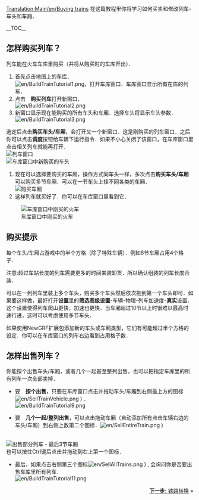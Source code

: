 [[Translation:Main/en/Buying trains]]{{教程/Zh}}
在这篇教程里你将学习如何买卖和修改列车-车头和车厢．

__TOC__ 
==怎样购买列车？==
列车能在火车车库里购买（并将从购买时的车库开出）．
#首先点击地图上的车库．<br/>[[File:en/BuildTrainTutorial1.png|none|frame]]，打开车库窗口．车库窗口显示所有在库的列车．
#点击　'''购买列车'''打开新窗口．<br/>[[File:en/BuildTrainTutorial2.png|none|frame]]
#新窗口显示现在能购买的所有车头和车厢．选择车头将显示车头参数．[[File:en/BuildTrainTutorial3.png|none|frame]]<br/>
选定后点击'''购买车头/车厢'''，会打开又一个新窗口．这是刚购买的列车窗口．之后你可以点击'''调度'''按钮给车辆下运行指令．如果不小心关闭了该窗口，在车库窗口里点击相关列车就能再打开．<br/>
[[File:en/BuildTrainTutorial5.png|none|frame|列车窗口]]
<br/>[[File:en/BuildTrainTutorial4.png|none|frame|车库窗口中新购买的车头]]
#现在可以选择要购买的车厢，操作方式同车头一样，多次点击'''购买车头/车厢'''可以购买多节车厢．可以在一节车头上挂不同各类的车厢．<br/>[[File:en/BuildTrainTutorial6.png|none|frame|购买车厢]]
#这样列车就买好了．你可以在车库窗口里看到它．<br/>
[[File:en/BuildTrainTutorial7.png|none|frame|车库窗口中刚买的火车]]

==购买提示==
每个车头/车厢占游戏中的半个方格（除了特殊车辆）．例如8节车厢占用4个格子．

注意:超过车站长度的列车需要更多的时间来装卸货．所以确认组装的列车长度合适．

可以在一列列车里装上多个车头，购买多个车头然后依次拖到第一个车头即可．如果要这样做，最好打开'''设置'''里的'''筛选高级设置'''-车辆-物理-列车加速度-'''真实'''设置．这个设置使得列车爬山更快，加速也更快．当车厢超过10节以上时很难以最高时速行进，这时可以考虑使用多节车头．

如果使用NewGRF扩展包添加新的车头或车厢类型，它们有可能超过半个方格的设定．你可以在车库窗口的列车右边看到占用格子数．

==怎样出售列车？==
你能按个出售车头/车厢，或者几个一起甚至整列出售，也可以把指定车库里的所有列车一次全部卖掉．

*要　'''按个出售'''，只要在车库窗口点击并拖动车头/车厢到右侧最上方的图标[[File:en/SellTrainVehicle.png]] ) ．<br/>[[File:en/BuildTrainTutorial9.png|none|frame]]

*要　'''几个一起/整列出售'''，可以点击拖动车厢（自动添加所有点击车辆右边的车头/车厢）到右侧上数第二个图标．[[File:en/SellEntireTrain.png]] ) 
<br/>[[File:en/BuildTrainTutorial10.png|none|frame|出售部分列车 - 最后3节车厢]]
<br/>也可以按住Ctrl键后点击并拖动到右上第一个图标．

*最后，如果点击右侧第三个图标[[File:en/SellAllTrains.png]] ) , 会询问你是否要出售车库里所有列车．<br/>[[File:en/BuildTrainTutorial11.png|none|frame]]

<span style="float: right">[[Main/zh/教程/铁路转换|'''下一步:''' 铁路转换]] &raquo;</span>